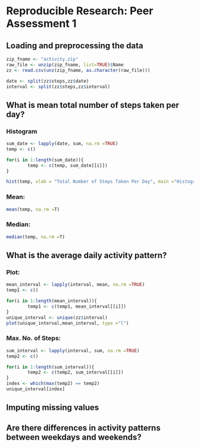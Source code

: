# Reproducible Research: Peer Assessment 1


## Loading and preprocessing the data
```r
zip_fname <- "activity.zip"
raw_file <- unzip(zip_fname, list=TRUE)$Name
zz <- read.csv(unz(zip_fname, as.character(raw_file)))

date <- split(zz$steps,zz$date)
interval <- split(zz$steps,zz$interval)
```


## What is mean total number of steps taken per day?
### Histogram
```r
sum_date <- lapply(date, sum, na.rm =TRUE)
temp <- c()

for(i in 1:length(sum_date)){
        temp <- c(temp, sum_date[[i]])        
}

hist(temp, xlab = "Total Number of Steps Taken Per Day", main ="Histogram of The Total Number of Steps Taken Each Day", ylab ="Number of days")
```

### Mean:
```r
mean(temp, na.rm =T)
```
### Median:
```r
median(temp, na.rm =T)
```
## What is the average daily activity pattern?
### Plot:
```r
mean_interval <- lapply(interval, mean, na.rm =TRUE)
temp1 <- c()

for(i in 1:length(mean_interval)){
        temp1 <- c(temp1, mean_interval[[i]])        
}
unique_interval <- unique(zz$interval)
plot(unique_interval,mean_interval, type ="l")
```

### Max. No. of Steps:
```r
sum_interval <- lapply(interval, sum, na.rm =TRUE)
temp2 <- c()

for(i in 1:length(sum_interval)){
        temp2 <- c(temp2, sum_interval[[i]])        
}
index <- which(max(temp2) == temp2)
unique_interval[index]
```



## Imputing missing values



## Are there differences in activity patterns between weekdays and weekends?
